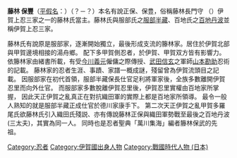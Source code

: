 '''藤林 保豐'''（[[平假名|平假名]]：{{lang|ja|ふじばやし やすとよ}}）（？－？）本名有說正保、保豊，俗稱藤林長門守 （{{lang|ja|ふじばやし ながとのかみ}}）伊賀上忍三家之一的藤林氏當主。藤林氏與服部氏之[[服部半藏|服部半藏]]、百地氏之[[百地丹波|百地丹波]]並稱伊賀上忍三家。

藤林氏有說原是服部家，逐漸開始獨立，最後形成支流的籐林家。居住於伊賀北部與甲賀邊境相接的湯舟鄉。
配下多甲賀側忍者，於伊賀、甲賀双方皆有影響力。
依籐林家由緒書所載，有受[[今川義元|今川義元]]僱傭之際傳授、[[武田信玄|武田信玄]]之軍師[[山本勘助|山本勘助]]忍術的記載。
藤林家的忍者生涯、事蹟、家譜一概成謎，殘留曾為伊賀流頭目之記載。
因服部家在初代首領，服部半藏保長仕官足利將軍家後，全族多數離開伊賀忍里而向外仕官。
而服部家多數脫離伊賀忍里後，伊賀忍里實權由百地家所掌握，
因此天正伊賀之亂真正在對抗織田軍的實際上都是百地家所領導。
最令一般人熟知的就是服部半藏正成仕官於德川家康手下。
第二次天正伊賀之亂甲賀多羅尾氏欲藤林氏引入織田氏殘説、亦有傳說藤林正保與織田軍勢戰至最後之百地丹波(三太夫)，其實為同一人。
同時也是忍者聖典「萬川集海」編者籐林保武的先祖。

{{DEFAULTSORT:Fujibayashi Yasutoyo]}}
[[Category:忍者|Category:忍者]]
[[Category:伊賀國出身人物|Category:伊賀國出身人物]]
[[Category:戰國時代人物_(日本)|Category:戰國時代人物 (日本)]]